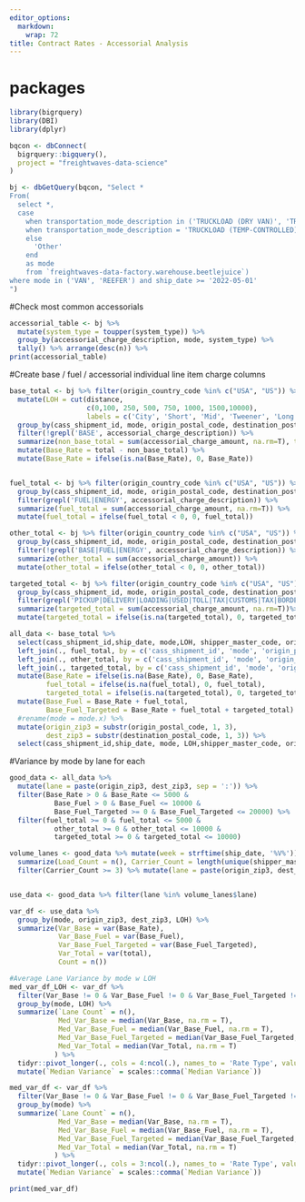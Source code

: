 ```yaml
---
editor_options:
  markdown:
    wrap: 72
title: Contract Rates - Accessorial Analysis
---
```


# packages

```r
library(bigrquery)
library(DBI)
library(dplyr)

bqcon <- dbConnect(
  bigrquery::bigquery(),
  project = "freightwaves-data-science"
)

bj <- dbGetQuery(bqcon, "Select *
From(
  select *, 
  case 
    when transportation_mode_description in ('TRUCKLOAD (DRY VAN)', 'TRUCKLOAD', 'MOTOR', 'BROKER') then 'VAN'
    when transportation_mode_description = 'TRUCKLOAD (TEMP-CONTROLLED)'then 'REEFER'
    else
      'Other'
    end
    as mode
    from `freightwaves-data-factory.warehouse.beetlejuice`)
where mode in ('VAN', 'REEFER') and ship_date >= '2022-05-01'
")
```

#Check most common accessorials

```r
accessorial_table <- bj %>% 
  mutate(system_type = toupper(system_type)) %>%
  group_by(accessorial_charge_description, mode, system_type) %>% 
  tally() %>% arrange(desc(n)) %>% 
print(accessorial_table)
```

#Create base / fuel / accessorial individual line item charge columns

```r
base_total <- bj %>% filter(origin_country_code %in% c("USA", "US")) %>%
  mutate(LOH = cut(distance,
                   c(0,100, 250, 500, 750, 1000, 1500,10000),
                   labels = c('City', 'Short', 'Mid', 'Tweener', 'Long', 'Extra-Long', 'Cross Country'))) %>% 
  group_by(cass_shipment_id, mode, origin_postal_code, destination_postal_code, LOH, shipper_master_code, ship_date) %>%
  filter(!grepl('BASE', accessorial_charge_description)) %>%
  summarize(non_base_total = sum(accessorial_charge_amount, na.rm=T), total = max(amount_paid)) %>%
  mutate(Base_Rate = total - non_base_total) %>%
  mutate(Base_Rate = ifelse(is.na(Base_Rate), 0, Base_Rate))


fuel_total <- bj %>% filter(origin_country_code %in% c("USA", "US")) %>% 
  group_by(cass_shipment_id, mode, origin_postal_code, destination_postal_code) %>%
  filter(grepl('FUEL|ENERGY', accessorial_charge_description)) %>%
  summarize(fuel_total = sum(accessorial_charge_amount, na.rm=T)) %>%
  mutate(fuel_total = ifelse(fuel_total < 0, 0, fuel_total))

other_total <- bj %>% filter(origin_country_code %in% c("USA", "US")) %>% 
  group_by(cass_shipment_id, mode, origin_postal_code, destination_postal_code) %>%
  filter(!grepl('BASE|FUEL|ENERGY', accessorial_charge_description)) %>%
  summarize(other_total = sum(accessorial_charge_amount)) %>%
  mutate(other_total = ifelse(other_total < 0, 0, other_total))

targeted_total <- bj %>% filter(origin_country_code %in% c("USA", "US")) %>% 
  group_by(cass_shipment_id, mode, origin_postal_code, destination_postal_code) %>%
  filter(grepl('PICKUP|DELIVERY|LOADING|USED|TOLL|TAX|CUSTOMS|TAX|BORDER|COMPLIANCE|MANAGEMENT|MISCELL|DUTY|CARBON', accessorial_charge_description)) %>%
  summarize(targeted_total = sum(accessorial_charge_amount, na.rm=T))%>%
  mutate(targeted_total = ifelse(is.na(targeted_total), 0, targeted_total))

all_data <- base_total %>% 
  select(cass_shipment_id,ship_date, mode,LOH, shipper_master_code, origin_postal_code, destination_postal_code, total, non_base_total, Base_Rate) %>% 
  left_join(., fuel_total, by = c('cass_shipment_id', 'mode', 'origin_postal_code', 'destination_postal_code')) %>% 
  left_join(., other_total, by = c('cass_shipment_id', 'mode', 'origin_postal_code', 'destination_postal_code')) %>% 
  left_join(., targeted_total, by = c('cass_shipment_id', 'mode', 'origin_postal_code', 'destination_postal_code')) %>%
  mutate(Base_Rate = ifelse(is.na(Base_Rate), 0, Base_Rate),
         fuel_total = ifelse(is.na(fuel_total), 0, fuel_total),
         targeted_total = ifelse(is.na(targeted_total), 0, targeted_total)) %>%
  mutate(Base_Fuel = Base_Rate + fuel_total,
         Base_Fuel_Targeted = Base_Rate + fuel_total + targeted_total) %>% 
  #rename(mode = mode.x) %>%
  mutate(origin_zip3 = substr(origin_postal_code, 1, 3), 
         dest_zip3 = substr(destination_postal_code, 1, 3)) %>%
  select(cass_shipment_id,ship_date, mode, LOH,shipper_master_code, origin_zip3, dest_zip3, total, non_base_total, Base_Rate, fuel_total, other_total, targeted_total, Base_Fuel, Base_Fuel_Targeted)
```

#Variance by mode by lane for each 
```r

good_data <- all_data %>% 
  mutate(lane = paste(origin_zip3, dest_zip3, sep = ':')) %>% 
  filter(Base_Rate > 0 & Base_Rate <= 5000 &
           Base_Fuel > 0 & Base_Fuel <= 10000 &
           Base_Fuel_Targeted >= 0 & Base_Fuel_Targeted <= 20000) %>%
  filter(fuel_total >= 0 & fuel_total <= 5000 &
           other_total >= 0 & other_total <= 10000 &
           targeted_total >= 0 & targeted_total <= 10000)

volume_lanes <- good_data %>% mutate(week = strftime(ship_date, '%V%')) %>% group_by(mode, origin_zip3, dest_zip3, LOH, week) %>%
  summarize(Load_Count = n(), Carrier_Count = length(unique(shipper_master_code))) %>%
  filter(Carrier_Count >= 3) %>% mutate(lane = paste(origin_zip3, dest_zip3, sep = ':'))


use_data <- good_data %>% filter(lane %in% volume_lanes$lane)

var_df <- use_data %>%
  group_by(mode, origin_zip3, dest_zip3, LOH) %>%
  summarize(Var_Base = var(Base_Rate), 
            Var_Base_Fuel = var(Base_Fuel),
            Var_Base_Fuel_Targeted = var(Base_Fuel_Targeted),
            Var_Total = var(total),
            Count = n())

#Average Lane Variance by mode w LOH
med_var_df_LOH <- var_df %>% 
  filter(Var_Base != 0 & Var_Base_Fuel != 0 & Var_Base_Fuel_Targeted != 0) %>% 
  group_by(mode, LOH) %>%
  summarize(`Lane Count` = n(), 
            Med_Var_Base = median(Var_Base, na.rm = T), 
            Med_Var_Base_Fuel = median(Var_Base_Fuel, na.rm = T),
            Med_Var_Base_Fuel_Targeted = median(Var_Base_Fuel_Targeted, na.rm = T),
            Med_Var_Total = median(Var_Total, na.rm = T)
           ) %>% 
  tidyr::pivot_longer(., cols = 4:ncol(.), names_to = 'Rate Type', values_to = 'Median Variance') %>%
  mutate(`Median Variance` = scales::comma(`Median Variance`))

med_var_df <- var_df %>% 
  filter(Var_Base != 0 & Var_Base_Fuel != 0 & Var_Base_Fuel_Targeted != 0) %>% 
  group_by(mode) %>%
  summarize(`Lane Count` = n(), 
            Med_Var_Base = median(Var_Base, na.rm = T), 
            Med_Var_Base_Fuel = median(Var_Base_Fuel, na.rm = T),
            Med_Var_Base_Fuel_Targeted = median(Var_Base_Fuel_Targeted, na.rm = T),
            Med_Var_Total = median(Var_Total, na.rm = T)
           ) %>% 
  tidyr::pivot_longer(., cols = 3:ncol(.), names_to = 'Rate Type', values_to = 'Median Variance') %>%
  mutate(`Median Variance` = scales::comma(`Median Variance`))

print(med_var_df)
```



```r

```